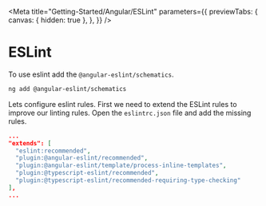 
<Meta
  title="Getting-Started/Angular/ESLint"
  parameters={{
    previewTabs: {
      canvas: { hidden: true },
    },
  }}
/>

# ESLint

To use eslint add the `@angular-eslint/schematics`.

```bash
ng add @angular-eslint/schematics
```

Lets configure eslint rules.
First we need to extend the ESLint rules to improve our linting rules.
Open the `eslintrc.json` file and add the missing rules.

```json
...
"extends": [
  "eslint:recommended",
  "plugin:@angular-eslint/recommended",
  "plugin:@angular-eslint/template/process-inline-templates",
  "plugin:@typescript-eslint/recommended",
  "plugin:@typescript-eslint/recommended-requiring-type-checking"
],
...
```

